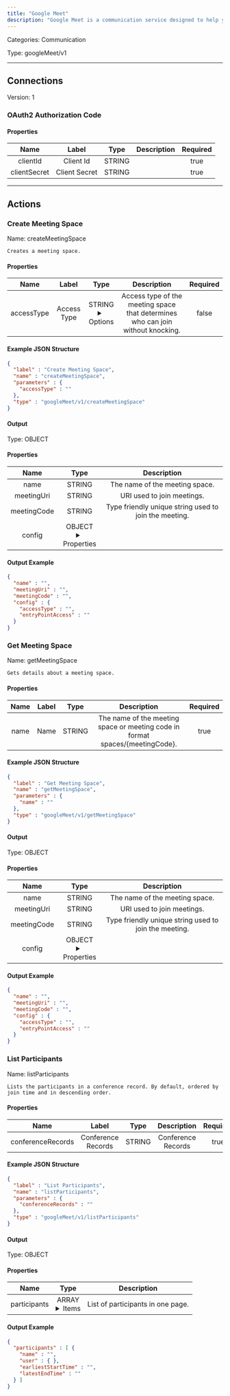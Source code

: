 ```yaml
---
title: "Google Meet"
description: "Google Meet is a communication service designed to help you have interactions with your friends, family, colleagues and classmates."
---
```



Categories: Communication


Type: googleMeet/v1

<hr />



## Connections

Version: 1


### OAuth2 Authorization Code

#### Properties

|      Name       |      Label     |     Type     |     Description     | Required |
|:---------------:|:--------------:|:------------:|:-------------------:|:--------:|
| clientId | Client Id | STRING |  | true |
| clientSecret | Client Secret | STRING |  | true |





<hr />


## Actions


### Create Meeting Space
Name: createMeetingSpace

`Creates a meeting space.`

#### Properties

|      Name       |      Label     |     Type     |     Description     | Required |
|:---------------:|:--------------:|:------------:|:-------------------:|:--------:|
| accessType | Access Type | STRING <details> <summary> Options </summary> ACCESS_TYPE_UNSPECIFIED, OPEN, TRUSTED, RESTRICTED </details> | Access type of the meeting space that determines who can join without knocking. | false |

#### Example JSON Structure
```json
{
  "label" : "Create Meeting Space",
  "name" : "createMeetingSpace",
  "parameters" : {
    "accessType" : ""
  },
  "type" : "googleMeet/v1/createMeetingSpace"
}
```

#### Output



Type: OBJECT


#### Properties

|     Name     |     Type     |     Description     |
|:------------:|:------------:|:-------------------:|
| name | STRING | The name of the meeting space. |
| meetingUri | STRING | URI used to join meetings. |
| meetingCode | STRING | Type friendly unique string used to join the meeting. |
| config | OBJECT <details> <summary> Properties </summary> &#123;STRING\(accessType), STRING\(entryPointAccess)&#125; </details> |  |




#### Output Example
```json
{
  "name" : "",
  "meetingUri" : "",
  "meetingCode" : "",
  "config" : {
    "accessType" : "",
    "entryPointAccess" : ""
  }
}
```


### Get Meeting Space
Name: getMeetingSpace

`Gets details about a meeting space.`

#### Properties

|      Name       |      Label     |     Type     |     Description     | Required |
|:---------------:|:--------------:|:------------:|:-------------------:|:--------:|
| name | Name | STRING | The name of the meeting space or meeting code in format spaces/&#123;meetingCode&#125;. | true |

#### Example JSON Structure
```json
{
  "label" : "Get Meeting Space",
  "name" : "getMeetingSpace",
  "parameters" : {
    "name" : ""
  },
  "type" : "googleMeet/v1/getMeetingSpace"
}
```

#### Output



Type: OBJECT


#### Properties

|     Name     |     Type     |     Description     |
|:------------:|:------------:|:-------------------:|
| name | STRING | The name of the meeting space. |
| meetingUri | STRING | URI used to join meetings. |
| meetingCode | STRING | Type friendly unique string used to join the meeting. |
| config | OBJECT <details> <summary> Properties </summary> &#123;STRING\(accessType), STRING\(entryPointAccess)&#125; </details> |  |




#### Output Example
```json
{
  "name" : "",
  "meetingUri" : "",
  "meetingCode" : "",
  "config" : {
    "accessType" : "",
    "entryPointAccess" : ""
  }
}
```


### List Participants
Name: listParticipants

`Lists the participants in a conference record. By default, ordered by join time and in descending order.`

#### Properties

|      Name       |      Label     |     Type     |     Description     | Required |
|:---------------:|:--------------:|:------------:|:-------------------:|:--------:|
| conferenceRecords | Conference Records | STRING | Conference Records | true |

#### Example JSON Structure
```json
{
  "label" : "List Participants",
  "name" : "listParticipants",
  "parameters" : {
    "conferenceRecords" : ""
  },
  "type" : "googleMeet/v1/listParticipants"
}
```

#### Output



Type: OBJECT


#### Properties

|     Name     |     Type     |     Description     |
|:------------:|:------------:|:-------------------:|
| participants | ARRAY <details> <summary> Items </summary> [&#123;STRING\(name), &#123;&#125;\(user), STRING\(earliestStartTime), STRING\(latestEndTime)&#125;] </details> | List of participants in one page. |




#### Output Example
```json
{
  "participants" : [ {
    "name" : "",
    "user" : { },
    "earliestStartTime" : "",
    "latestEndTime" : ""
  } ]
}
```




